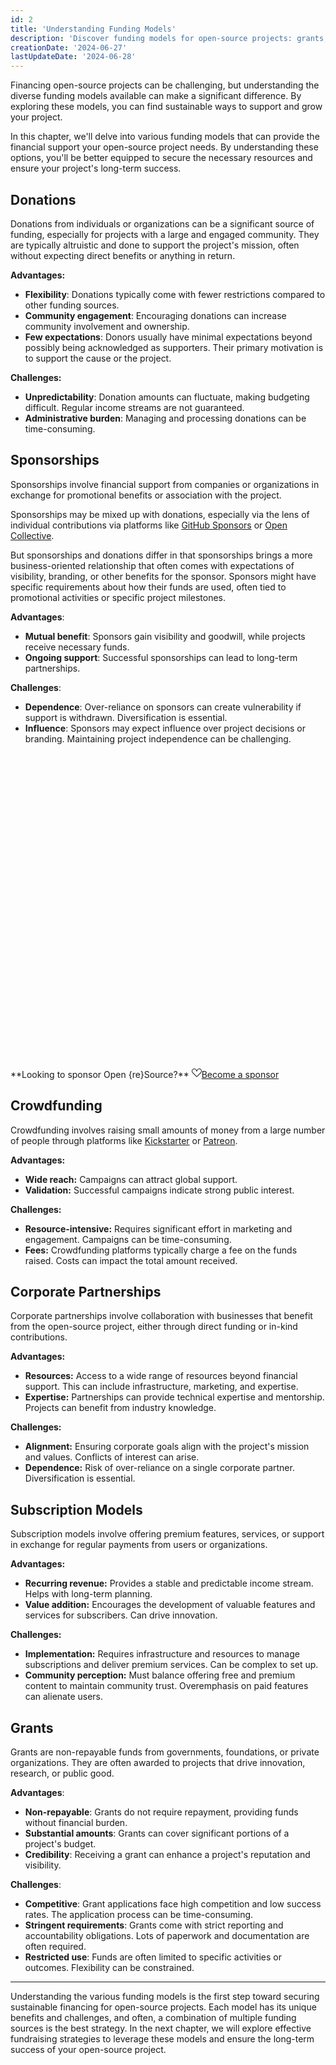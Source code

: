 ```yaml
---
id: 2
title: 'Understanding Funding Models'
description: 'Discover funding models for open-source projects: grants, sponsorships, donations, crowdfunding, and more!'
creationDate: '2024-06-27'
lastUpdateDate: '2024-06-28'
---
```

<p class="lead">Financing open-source projects can be challenging, but understanding the diverse funding models available can make a significant difference. By exploring these models, you can find sustainable ways to support and grow your project.</p>

In this chapter, we'll delve into various funding models that can provide the financial support your open-source project needs. By understanding these options, you'll be better equipped to secure the necessary resources and ensure your project's long-term success.

## Donations

Donations from individuals or organizations can be a significant source of funding, especially for projects with a large and engaged community. They are typically altruistic and done to support the project's mission, often without expecting direct benefits or anything in return.

**Advantages:**

- **Flexibility**: Donations typically come with fewer restrictions compared to other funding sources.
- **Community engagement**: Encouraging donations can increase community involvement and ownership.
- **Few expectations**: Donors usually have minimal expectations beyond possibly being acknowledged as supporters. Their primary motivation is to support the cause or the project.

**Challenges:**

- **Unpredictability**: Donation amounts can fluctuate, making budgeting difficult. Regular income streams are not guaranteed.
- **Administrative burden**: Managing and processing donations can be time-consuming.

## Sponsorships

Sponsorships involve financial support from companies or organizations in exchange for promotional benefits or association with the project.

Sponsorships may be mixed up with donations, especially via the lens of individual contributions via platforms like [GitHub Sponsors](https://github.com/sponsors) or [Open Collective](https://opencollective.com/).

But sponsorships and donations differ in that sponsorships brings a more business-oriented relationship that often comes with expectations of visibility, branding, or other benefits for the sponsor. Sponsors might have specific requirements about how their funds are used, often tied to promotional activities or specific project milestones.

**Advantages**:

- **Mutual benefit**: Sponsors gain visibility and goodwill, while projects receive necessary funds.
- **Ongoing support**: Successful sponsorships can lead to long-term partnerships.

**Challenges**:

- **Dependence**: Over-reliance on sponsors can create vulnerability if support is withdrawn. Diversification is essential.
- **Influence**: Sponsors may expect influence over project decisions or branding. Maintaining project independence can be challenging.

<div role="alert" class="alert mb-8">
  <svg xmlns="http://www.w3.org/2000/svg" fill="none" viewBox="0 0 24 24" class="stroke-current shrink-0 w-6 h-6"><path stroke-linecap="round" stroke-linejoin="round" stroke-width="2" d="M13 16h-1v-4h-1m1-4h.01M21 12a9 9 0 11-18 0 9 9 0 0118 0z"></path></svg>
  <span>**Looking to sponsor Open &lcub;re&rcub;Source?**</span>
  <span><a href="https://github.com/sponsors/Open-reSource" class="btn btn-sm btn-secondary text-secondary-content no-underline"><svg xmlns="http://www.w3.org/2000/svg" width="16" height="16" fill="currentColor" class="bi bi-suit-heart mr-2" viewBox="0 0 16 16"><path d="m8 6.236-.894-1.789c-.222-.443-.607-1.08-1.152-1.595C5.418 2.345 4.776 2 4 2 2.324 2 1 3.326 1 4.92c0 1.211.554 2.066 1.868 3.37.337.334.721.695 1.146 1.093C5.122 10.423 6.5 11.717 8 13.447c1.5-1.73 2.878-3.024 3.986-4.064.425-.398.81-.76 1.146-1.093C14.446 6.986 15 6.131 15 4.92 15 3.326 13.676 2 12 2c-.777 0-1.418.345-1.954.852-.545.515-.93 1.152-1.152 1.595L8 6.236zm.392 8.292a.513.513 0 0 1-.784 0c-1.601-1.902-3.05-3.262-4.243-4.381C1.3 8.208 0 6.989 0 4.92 0 2.755 1.79 1 4 1c1.6 0 2.719 1.05 3.404 2.008.26.365.458.716.596.992a7.55 7.55 0 0 1 .596-.992C9.281 2.049 10.4 1 12 1c2.21 0 4 1.755 4 3.92 0 2.069-1.3 3.288-3.365 5.227-1.193 1.12-2.642 2.48-4.243 4.38z"/></svg>Become a sponsor</a></span>
</div>

## Crowdfunding

Crowdfunding involves raising small amounts of money from a large number of people through platforms like [Kickstarter](https://kickstarter.com) or [Patreon](https://patreon.com).

**Advantages:**

- **Wide reach:** Campaigns can attract global support.
- **Validation:** Successful campaigns indicate strong public interest.

**Challenges:**

- **Resource-intensive:** Requires significant effort in marketing and engagement. Campaigns can be time-consuming.
- **Fees:** Crowdfunding platforms typically charge a fee on the funds raised. Costs can impact the total amount received.

## Corporate Partnerships

Corporate partnerships involve collaboration with businesses that benefit from the open-source project, either through direct funding or in-kind contributions.

**Advantages:**

- **Resources:** Access to a wide range of resources beyond financial support. This can include infrastructure, marketing, and expertise.
- **Expertise:** Partnerships can provide technical expertise and mentorship. Projects can benefit from industry knowledge.

**Challenges:**

- **Alignment:** Ensuring corporate goals align with the project's mission and values. Conflicts of interest can arise.
- **Dependence:** Risk of over-reliance on a single corporate partner. Diversification is essential.

## Subscription Models

Subscription models involve offering premium features, services, or support in exchange for regular payments from users or organizations.

**Advantages:**

- **Recurring revenue:** Provides a stable and predictable income stream. Helps with long-term planning.
- **Value addition:** Encourages the development of valuable features and services for subscribers. Can drive innovation.

**Challenges:**

- **Implementation:** Requires infrastructure and resources to manage subscriptions and deliver premium services. Can be complex to set up.
- **Community perception:** Must balance offering free and premium content to maintain community trust. Overemphasis on paid features can alienate users.

## Grants

Grants are non-repayable funds from governments, foundations, or private organizations. They are often awarded to projects that drive innovation, research, or public good.

**Advantages**:

- **Non-repayable**: Grants do not require repayment, providing funds without financial burden.
- **Substantial amounts**: Grants can cover significant portions of a project's budget.
- **Credibility**: Receiving a grant can enhance a project's reputation and visibility.

**Challenges**:

- **Competitive**: Grant applications face high competition and low success rates. The application process can be time-consuming.
- **Stringent requirements**: Grants come with strict reporting and accountability obligations. Lots of paperwork and documentation are often required.
- **Restricted use**: Funds are often limited to specific activities or outcomes. Flexibility can be constrained.

---

<p class="lead">Understanding the various funding models is the first step toward securing sustainable financing for open-source projects. Each model has its unique benefits and challenges, and often, a combination of multiple funding sources is the best strategy. In the next chapter, we will explore effective fundraising strategies to leverage these models and ensure the long-term success of your open-source project.</p>
